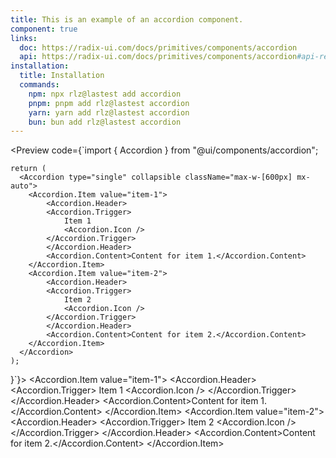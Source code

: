 ```yaml
---
title: This is an example of an accordion component.
component: true
links:
  doc: https://radix-ui.com/docs/primitives/components/accordion
  api: https://radix-ui.com/docs/primitives/components/accordion#api-reference
installation:
  title: Installation
  commands:
    npm: npx rlz@lastest add accordion
    pnpm: pnpm add rlz@lastest accordion
    yarn: yarn add rlz@lastest accordion
    bun: bun add rlz@lastest accordion
---
```


<Preview code={`import { Accordion } from "@ui/components/accordion";

    return (
      <Accordion type="single" collapsible className="max-w-[600px] mx-auto">
        <Accordion.Item value="item-1">
            <Accordion.Header>
            <Accordion.Trigger>
                Item 1
                <Accordion.Icon />
            </Accordion.Trigger>
            </Accordion.Header>
            <Accordion.Content>Content for item 1.</Accordion.Content>
        </Accordion.Item>
        <Accordion.Item value="item-2">
            <Accordion.Header>
            <Accordion.Trigger>
                Item 2
                <Accordion.Icon />
            </Accordion.Trigger>
            </Accordion.Header>
            <Accordion.Content>Content for item 2.</Accordion.Content>
        </Accordion.Item>
      </Accordion>
    );
}`}>
  <Accordion type="single" collapsible className="max-w-[600px] mx-auto">
    <Accordion.Item value="item-1">
      <Accordion.Header>
        <Accordion.Trigger>
          Item 1
          <Accordion.Icon />
        </Accordion.Trigger>
      </Accordion.Header>
      <Accordion.Content>Content for item 1.</Accordion.Content>
    </Accordion.Item>
    <Accordion.Item value="item-2">
      <Accordion.Header>
        <Accordion.Trigger>
          Item 2
          <Accordion.Icon />
        </Accordion.Trigger>
      </Accordion.Header>
      <Accordion.Content>Content for item 2.</Accordion.Content>
    </Accordion.Item>
  </Accordion>
</Preview>